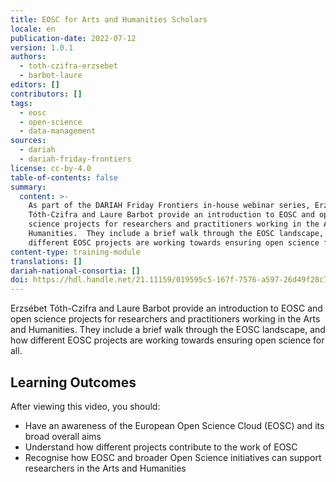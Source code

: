 ```yaml
---
title: EOSC for Arts and Humanities Scholars
locale: en
publication-date: 2022-07-12
version: 1.0.1
authors:
  - toth-czifra-erzsebet
  - barbot-laure
editors: []
contributors: []
tags:
  - eosc
  - open-science
  - data-management
sources:
  - dariah
  - dariah-friday-frontiers
license: cc-by-4.0
table-of-contents: false
summary:
  content: >-
    As part of the DARIAH Friday Frontiers in-house webinar series, Erzsébet
    Tóth-Czifra and Laure Barbot provide an introduction to EOSC and open
    science projects for researchers and practitioners working in the Arts and
    Humanities.  They include a brief walk through the EOSC landscape, and how
    different EOSC projects are working towards ensuring open science for all.
content-type: training-module
translations: []
dariah-national-consortia: []
doi: https://hdl.handle.net/21.11159/019595c5-167f-7576-a597-26d49f28c729
---
```

Erzsébet Tóth-Czifra and Laure Barbot provide an introduction to EOSC and open science projects for researchers and practitioners working in the Arts and Humanities. They include a brief walk through the EOSC landscape, and how different EOSC projects are working towards ensuring open science for all.

## Learning Outcomes

After viewing this video, you should:

* Have an awareness of the European Open Science Cloud (EOSC) and its broad overall aims
* Understand how different projects contribute to the work of EOSC
* Recognise how EOSC and broader Open Science initiatives can support researchers in the Arts and Humanities

<VideoCard provider="youtube" id="tXpmrOtoPoA" title="EOSC for Arts and Humanities Scholars" subtitle="Click here to view" src="/assets/content/assets/en/resources/hosted/eosc-for-arts-and-humanities-scholars/thumbnail-eosc-for-ahss.png" />
